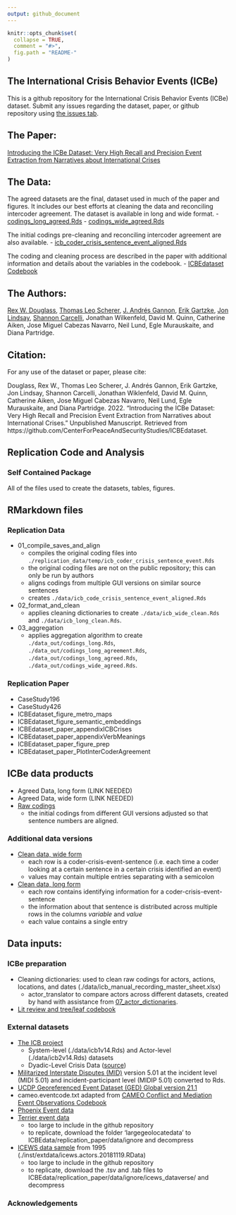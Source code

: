 ```yaml
---
output: github_document
---
```

<!-- README.md is generated from README.Rmd. Please edit that file -->

```r
knitr::opts_chunk$set(
  collapse = TRUE,
  comment = "#>",
  fig.path = "README-"
)
``` 


The International Crisis Behavior Events (ICBe)
-----------------------------


This is a github repository for the International Crisis Behavior Events (ICBe) dataset. Submit any issues regarding the dataset, paper, or github repository using [the issues tab](https://github.com/CenterForPeaceAndSecurityStudies/ICBEdataset/issues/new/choose). 

## The Paper:

[Introducing the ICBe Dataset: Very High Recall and Precision Event Extraction from Narratives about International Crises](https://github.com/CenterForPeaceAndSecurityStudies/ICBEdataset/blob/master/paper/IntroducingICBe_DouglassEtAl_2021_BetaDraft_bookdown.pdf)

## The Data:

The agreed datasets are the final, dataset used in much of the paper and figures. It includes our best efforts at cleaning the data and reconciling intercoder agreement. The dataset is available in long and wide format.
  - [codings_long_agreed.Rds](https://github.com/CenterForPeaceAndSecurityStudies/ICBEdataset/blob/master/replication_data/out/codings_long_agreed.Rds)
  - [codings_wide_agreed.Rds](https://github.com/CenterForPeaceAndSecurityStudies/ICBEdataset/blob/master/replication_data/out/codings_wide_agreed.Rds)

The initial codings pre-cleaning and reconciling intercoder agreement are also available. 
  - [icb_coder_crisis_sentence_event_aligned.Rds](https://github.com/CenterForPeaceAndSecurityStudies/ICBEdataset/blob/master/replication_data/out/icb_coder_crisis_sentence_event_aligned.Rds)
  
The coding and cleaning process are described in the paper with additional information and details about the variables in the codebook.
  - [ICBEdataset Codebook](https://docs.google.com/document/d/1aJkweohbfIWtNpJw1CmXbeIiK6czbJ5iPyKwiYP1YlU/edit?usp=sharing)

## The Authors:

[Rex W. Douglass](http://www.rexdouglass.com), [Thomas Leo Scherer](http://tlscherer.com/), [J. Andrés Gannon](https://jandresgannon.com/), [Erik Gartzke](http://erikgartzke.com/), [Jon Lindsay](https://www.jonrlindsay.com/), [Shannon Carcelli](https://www.shannoncarcelli.com/), Jonathan Wilkenfeld, David M. Quinn, Catherine Aiken, Jose Miguel Cabezas Navarro, Neil Lund, Egle Murauskaite, and Diana Partridge.

## Citation:
For any use of the dataset or paper, please cite:

Douglass, Rex W.,  Thomas Leo Scherer, J. Andrés Gannon, Erik Gartzke, Jon Lindsay, Shannon Carcelli, Jonathan Wiklenfeld, David M. Quinn, Catherine Aiken, Jose Miguel Cabezas Navarro, Neil Lund, Egle Murauskaite, and Diana Partridge. 2022. "Introducing the ICBe Dataset: Very High Recall and Precision Event Extraction from Narratives about International Crises." Unpublished Manuscript. Retrieved from https://github.com/CenterForPeaceAndSecurityStudies/ICBEdataset. 


Replication Code and Analysis
-----------------------------

### Self Contained Package

All of the files used to create the datasets, tables, figures. 

## RMarkdown files

### Replication Data

 - 01_compile_saves_and_align
    + compiles the original coding files into `./replication_data/temp/icb_coder_crisis_sentence_event.Rds`
    + the original coding files are not on the public repository; this can only be run by authors
    + aligns codings from multiple GUI versions on similar source sentences
    + creates `./data/icb_code_crisis_sentence_event_aligned.Rds`
 - 02_format_and_clean
    + applies cleaning dictionaries to create `./data/icb_wide_clean.Rds` and `./data/icb_long_clean.Rds`.
 - 03_aggregation
    + applies aggregation algorithm to create `./data_out/codings_long.Rds`, `./data_out/codings_long_agreement.Rds`, `./data_out/codings_long_agreed.Rds`, `./data_out/codings_wide_agreed.Rds`.

### Replication Paper

  - CaseStudy196
  - CaseStudy426
  - ICBEdataset_figure_metro_maps
  - ICBEdataset_figure_semantic_embeddings
  - ICBEdataset_paper_appendixICBCrises
  - ICBEdataset_paper_appendixVerbMeanings
  - ICBEdataset_paper_figure_prep
  - ICBEdataset_paper_PlotInterCoderAgreement


## ICBe data products

 - Agreed Data, long form (LINK NEEDED)
 - Agreed Data, wide form (LINK NEEDED)
 - [Raw codings](https://github.com/CenterForPeaceAndSecurityStudies/ICBEdataset/raw/master/data/icb_coder_crisis_sentence_event_aligned.Rds)
    + the initial codings from different GUI versions adjusted so that sentence numbers are aligned.


### Additional data versions
 - [Clean data, wide form](https://github.com/CenterForPeaceAndSecurityStudies/ICBEdataset/raw/master/data/icb_wide_clean.Rds)
    + each row is a coder-crisis-event-sentence (i.e. each time a coder looking at a certain sentence in a certain crisis identified an event) 
    + values may contain multiple entries separating with a semicolon
 - [Clean data, long form](https://github.com/CenterForPeaceAndSecurityStudies/ICBEdataset/raw/master/data/icb_long_clean.Rds)
    + each row contains identifying information for a coder-crisis-event-sentence
    + the information about that sentence is distributed across multiple rows in the columns _variable_ and _value_
    + each value contains a single entry

## Data inputs:

### ICBe preparation
  - Cleaning dictionaries: used to clean raw codings for actors, actions, locations, and dates (./data/icb_manual_recording_master_sheet.xlsx)
    + actor_translator to compare actors across different datasets, created by hand with assistance from [07_actor_dictionaries](https://centerforpeaceandsecuritystudies.github.io/ICBEdataset/07_actor_dictionaries.html).
  - [Lit review and tree/leaf codebook](https://docs.google.com/spreadsheets/d/10tZGzjYgmvrbgQTV3oadVEV8m1LxLEDJEq9pzqq90Fc/edit#gid=1604363724)

### External datasets
  - [The ICB project](https://sites.duke.edu/icbdata/) 
    + System-level (./data/icb1v14.Rds) and Actor-level (./data/icb2v14.Rds) datasets
    + Dyadic-Level Crisis Data ([source](https://sites.duke.edu/icbdata/data-collections/))
  - [Militarized Interstate Disputes (MID)](https://correlatesofwar.org/data-sets/MIDs) version 5.01 at the incident level (MIDI 5.01) and incident-participant level (MIDIP 5.01) converted to Rds. 
  - [UCDP Georeferenced Event Dataset (GED) Global version 21.1](https://ucdp.uu.se/downloads/index.html#ged_global)
  - cameo.eventcode.txt adapted from [CAMEO Conflict and Mediation Event Observations Codebook](https://parusanalytics.com/eventdata/cameo.dir/CAMEO.09b6.pdf)
  - [Phoenix Event data](https://databank.illinois.edu/datasets/IDB-2796521)
  - [Terrier event data](https://osf.io/4m2u7/files/) 
    + too large to include in the github repository
    + to replicate, download the folder 'largegeolocatedata' to ICBEdata/replication_paper/data/ignore and decompress
  - [ICEWS data sample](https://dataverse.harvard.edu/dataset.xhtml?persistentId=doi:10.7910/DVN/28075&version=30.0) from 1995 (./inst/extdata/icews.actors.20181119.RData)
    + too large to include in the github repository
    + to replicate, download the .tsv and .tab files to ICBEdata/replication_paper/data/ignore/icews_dataverse/ and decompress


### Acknowledgements
 
 

